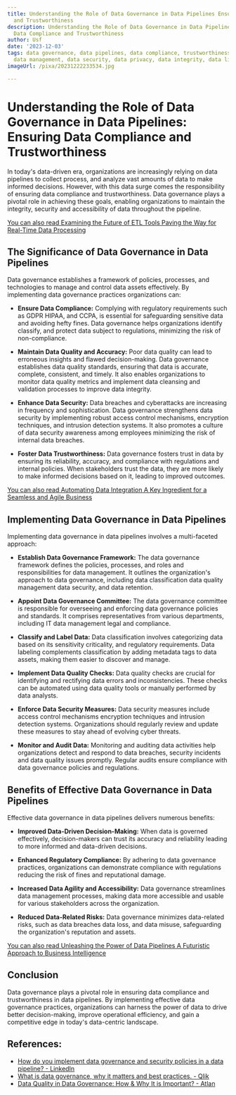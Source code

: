 ```yaml
---
title: Understanding the Role of Data Governance in Data Pipelines Ensuring Data Compliance
  and Trustworthiness
description: Understanding the Role of Data Governance in Data Pipelines Ensuring
  Data Compliance and Trustworthiness
author: Usf
date: '2023-12-03'
tags: data governance, data pipelines, data compliance, trustworthiness, data quality,
  data management, data security, data privacy, data integrity, data lineage
imageUrl: /pixa/20231222233534.jpg

---
```

# Understanding  the Role of Data Governance in Data Pipelines: Ensuring Data Compliance  and  Trustworthiness

In today's data-driven era, organizations are increasingly relying on data pipelines  to collect process, and analyze vast  amounts of data to make informed decisions. However, with this data surge comes the  responsibility  of  ensuring data compliance and trustworthiness. Data governance plays a pivotal role in achieving these goals, enabling organizations to  maintain the integrity, security and accessibility of data throughout the pipeline.

[You can also read Examining the Future of ETL Tools Paving the Way for  Real-Time Data Processing](Examining%20the%20Future%20of%20ETL%20Tools%20Paving%20the%20Way%20for%20Real-Time%20Data%20Processing)


## The Significance of Data Governance in Data Pipelines

Data governance establishes a framework  of policies, processes, and technologies to manage and  control data assets effectively. By implementing data governance  practices organizations can:

- **Ensure Data Compliance:**  Complying with regulatory requirements such as GDPR HIPAA, and CCPA, is essential for safeguarding sensitive data and avoiding hefty fines. Data governance helps organizations identify classify, and protect data subject to regulations, minimizing the  risk of non-compliance.

- **Maintain Data Quality and  Accuracy:**  Poor data quality can lead to erroneous insights and flawed  decision-making. Data governance establishes data quality standards, ensuring that data is accurate, complete, consistent, and timely. It also enables organizations  to monitor data quality metrics and implement data cleansing and validation processes to improve data integrity.

- **Enhance Data  Security:** Data breaches and cyberattacks are increasing  in frequency and sophistication. Data governance strengthens data  security by implementing robust access control mechanisms,  encryption techniques, and intrusion detection systems.  It  also promotes a culture of data  security  awareness among employees minimizing the  risk  of internal data breaches.

-  **Foster Data Trustworthiness:** Data governance fosters trust in data by ensuring its reliability, accuracy, and compliance with regulations and internal policies. When stakeholders trust the data, they are more likely to make informed decisions based on it, leading to improved outcomes.

[You can  also read Automating Data Integration A  Key Ingredient  for a Seamless and Agile Business](Automating%20Data%20Integration%20A%20Key%20Ingredient%20for%20a%20Seamless%20and%20Agile%20Business)


##  Implementing Data Governance in Data Pipelines

Implementing data  governance in data  pipelines involves a multi-faceted approach:

- **Establish Data Governance Framework:** The data governance framework defines the  policies, processes, and roles and responsibilities for data management. It outlines the organization's approach to data governance,  including data classification data  quality  management data security, and data retention.

- **Appoint Data Governance Committee:** The  data governance committee is responsible for overseeing and enforcing  data governance policies and standards. It comprises representatives from various departments, including IT data management legal and compliance.

- **Classify and Label Data:** Data classification involves categorizing data based on its sensitivity  criticality, and regulatory requirements. Data labeling  complements classification by adding metadata tags to data assets, making them easier to discover  and manage.

- **Implement Data Quality Checks:** Data  quality checks are  crucial for identifying and rectifying data errors and inconsistencies. These checks can be automated  using data quality tools or manually performed by data analysts.

- **Enforce Data Security  Measures:** Data security measures include access control mechanisms encryption techniques and intrusion detection systems. Organizations should regularly review and update these measures to stay ahead of evolving cyber threats.

- **Monitor and Audit Data:** Monitoring and auditing  data activities help organizations detect and respond  to  data breaches, security incidents and data quality  issues  promptly. Regular audits ensure  compliance with data governance policies and regulations.

## Benefits of Effective Data Governance in Data Pipelines

Effective  data governance in data pipelines delivers numerous benefits:

- **Improved Data-Driven Decision-Making:** When data is governed effectively,  decision-makers can trust its accuracy  and reliability leading to more informed and data-driven decisions.

- **Enhanced Regulatory Compliance:** By adhering to data governance practices, organizations can  demonstrate compliance with regulations reducing the  risk of fines and reputational damage.

- **Increased Data Agility and Accessibility:** Data governance streamlines data management processes, making data more accessible and usable  for various stakeholders across the organization.

- **Reduced Data-Related  Risks:** Data  governance minimizes data-related risks, such as  data breaches data loss,  and data misuse, safeguarding the organization's reputation and assets.

[You can also read Unleashing  the  Power of Data Pipelines A Futuristic Approach to Business Intelligence](Unleashing%20the%20Power%20of%20Data%20Pipelines%20A%20Futuristic%20Approach%20to%20Business%20Intelligence)


## Conclusion

Data governance plays a  pivotal  role in ensuring data compliance and trustworthiness in data pipelines. By implementing effective data governance practices, organizations can harness the power of data to drive better decision-making, improve operational efficiency, and gain a competitive edge in today's  data-centric landscape.

## References:
- [How do you implement data governance and security policies in a data pipeline? - LinkedIn](https://www.linkedin.com/advice/0/how-do-you-implement-data-governance-security)
- [What is data governance, why it matters and best practices. - Qlik](https://www.qlik.com/us/data-governance)
- [Data Quality in Data Governance: How & Why It is Important? - Atlan](https://atlan.com/data-quality-in-data-governance/)
